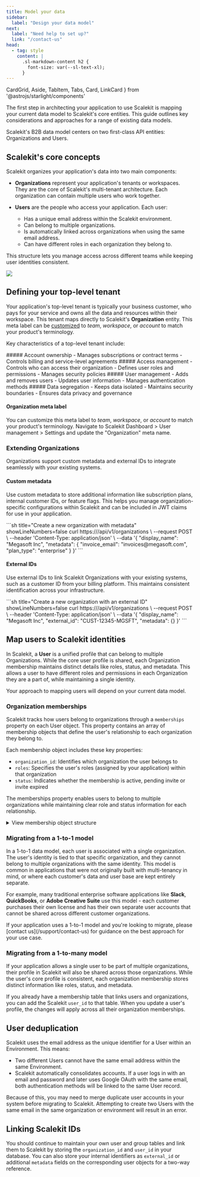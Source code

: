 ```yaml
---
title: Model your data
sidebar:
  label: "Design your data model"
next:
  label: "Need help to set up?"
  link: "/contact-us"
head:
  - tag: style
    content: |
      .sl-markdown-content h2 {
        font-size: var(--sl-text-xl);
      }
---
```


  CardGrid, Aside, TabItem, Tabs, Card, LinkCard
 } from '@astrojs/starlight/components'

The first step in architecting your application to use Scalekit is mapping your current data model to Scalekit's core entities. This guide outlines key considerations and approaches for a range of existing data models.

Scalekit's B2B data model centers on two first-class API entities: Organizations and Users.

## Scalekit's core concepts

Scalekit organizes your application's data into two main components:

- **Organizations** represent your application's tenants or workspaces. They are the core of Scalekit's multi-tenant architecture. Each organization can contain multiple users who work together.

- **Users** are the people who access your application. Each user:
  - Has a unique email address within the Scalekit environment.
  - Can belong to multiple organizations.
  - Is automatically linked across organizations when using the same email address.
  - Can have different roles in each organization they belong to.

This structure lets you manage access across different teams while keeping user identities consistent.

![](@/assets/docs/fsa/model-your-data/1-k.png)

## Defining your top-level tenant

Your application's top-level tenant is typically your business customer, who pays for your service and owns all the data and resources within their workspace. This tenant maps directly to Scalekit's **Organization** entity. This meta label can be [customized](/fsa/guides/manage-organization/) to _team_, _workspace_, or _account_ to match your product's terminology.

Key characteristics of a top-level tenant include:

<CardGrid>

<Card>
##### Account ownership
- Manages subscriptions or contract terms
- Controls billing and service-level agreements
</Card>

<Card>
##### Access management
- Controls who can access their organization
- Defines user roles and permissions
- Manages security policies
</Card>

<Card>
##### User management
- Adds and removes users
- Updates user information
- Manages authentication methods
</Card>

<Card>
##### Data segregation
- Keeps data isolated
- Maintains security boundaries
- Ensures data privacy and governance
</Card>

</CardGrid>

#### Organization meta label

You can customize this meta label to _team_, _workspace_, or _account_ to match your product's terminology. Navigate to Scalekit Dashboard > User management > Settings and update the "Organization" meta name.


### Extending Organizations

Organizations support custom metadata and external IDs to integrate seamlessly with your existing systems.

#### Custom metadata

Use custom metadata to store additional information like subscription plans, internal customer IDs, or feature flags. This helps you manage organization-specific configurations within Scalekit and can be included in JWT claims for use in your application.

<Tabs>
<TabItem label='Metadata'>
```sh title="Create a new organization with metadata" showLineNumbers=false
curl https://<SCALEKIT_ENVIRONMENT_URL>/api/v1/organizations \
  --request POST \
  --header 'Content-Type: application/json' \
  --data '{
  "display_name": "Megasoft Inc",
  "metadata": {
    "invoice_email": "invoices@megasoft.com",
    "plan_type": "enterprise"
  }
}'
```
</TabItem>
</Tabs>

#### External IDs
Use external IDs to link Scalekit Organizations with your existing systems, such as a customer ID from your billing platform. This maintains consistent identification across your infrastructure.

<Tabs>
<TabItem label='External IDs'>
```sh title="Create a new organization with an external ID" showLineNumbers=false
curl https://<SCALEKIT_ENVIRONMENT_URL>/api/v1/organizations \
  --request POST \
  --header 'Content-Type: application/json' \
  --data '{
  "display_name": "Megasoft Inc",
  "external_id": "CUST-12345-MGSFT",
  "metadata": {}
}'
```
</TabItem>
</Tabs>

## Map users to Scalekit identities

In Scalekit, a **User** is a unified profile that can belong to multiple Organizations. While the core user profile is shared, each Organization membership maintains distinct details like roles, status, and metadata. This allows a user to have different roles and permissions in each Organization they are a part of, while maintaining a single identity.

Your approach to mapping users will depend on your current data model.

### Organization memberships

Scalekit tracks how users belong to organizations through a `memberships` property on each User object. This property contains an array of membership objects that define the user's relationship to each organization they belong to.

Each membership object includes these key properties:

- `organization_id`: Identifies which organization the user belongs to
- `roles`: Specifies the user's roles (assigned by your application) within that organization
- `status`: Indicates whether the membership is active, pending invite or invite expired

The memberships property enables users to belong to multiple organizations while maintaining clear role and status information for each relationship.

<details>
<summary>View membership object structure</summary>
```json title="Memberships example" "metadata" "roles" "organization_id"
{
    "memberships": [
      {
        "join_time": "2025-06-27T10:57:43.720Z",
        "membership_status": "ACTIVE",
        "metadata": {
          "department": "engineering",
          "location": "nyc-office"
        },
        "name": "string",
        "organization_id": "org_1234abcd5678efgh",
        "primary_identity_provider": "OKTA",
        "roles": [
          {
            "id": "role_admin",
            "name": "Admin"
          }
        ]
      },
      {
        "join_time": "2025-07-15T14:30:22.451Z",
        "membership_status": "ACTIVE",
        "metadata": {
          "department": "product",
          "location": "sf-office"
        },
        "name": "Jane Smith",
        "organization_id": "org_9876zyxw5432vuts",
        "primary_identity_provider": "GOOGLE",
        "roles": [
          {
            "id": "role_prod_manager",
            "name": "Product Manager"
          }
        ]
      }
    ],
}
```
</details>

### Migrating from a 1-to-1 model

In a 1-to-1 data model, each user is associated with a single organization. The user's identity is tied to that specific organization, and they cannot belong to multiple organizations with the same identity. This model is common in applications that were not originally built with multi-tenancy in mind, or where each customer's data and user base are kept entirely separate.

For example, many traditional enterprise software applications like **Slack**, **QuickBooks**, or **Adobe Creative Suite** use this model - each customer purchases their own license and has their own separate user accounts that cannot be shared across different customer organizations.

<Aside type="note" title="Need help with migration?">
If your application uses a 1-to-1 model and you're looking to migrate, please [contact us](/support/contact-us) for guidance on the best approach for your use case.
</Aside>

### Migrating from a 1-to-many model

If your application allows a single user to be part of multiple organizations, their profile in Scalekit will also be shared across those organizations. While the user's core profile is consistent, each organization membership stores distinct information like roles, status, and metadata.

If you already have a membership table that links users and organizations, you can add the Scalekit `user_id` to that table. When you update a user's profile, the changes will apply across all their organization memberships.

## User deduplication

Scalekit uses the email address as the unique identifier for a User within an Environment. This means:
- Two different Users cannot have the same email address within the same Environment.
- Scalekit automatically consolidates accounts. If a user logs in with an email and password and later uses Google OAuth with the same email, both authentication methods will be linked to the same User record.

Because of this, you may need to merge duplicate user accounts in your system before migrating to Scalekit. Attempting to create two Users with the same email in the same organization or environment will result in an error.

## Linking Scalekit IDs

You should continue to maintain your own user and group tables and link them to Scalekit by storing the `organization_id` and `user_id` in your database. You can also store your internal identifiers as `external_id` or additional `metadata` fields on the corresponding user objects for a two-way reference.

<CardGrid>

<LinkCard title="Refer to User API" href="https://docs.scalekit.com/apis#tag/users/POST/api/v1/memberships/organizations/{organization_id}/users/{id}" description='Add an existing user to an organization and assign them specific roles and permissions.' />

<LinkCard title="Work with user profiles" href="/fsa/reference/user-profile/" description='Learn about user profile attributes and how to manage user information in Scalekit.' />

</CardGrid>
